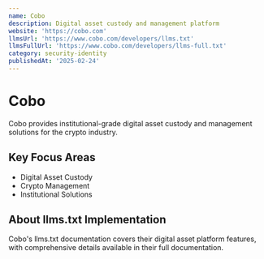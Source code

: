 ```yaml
---
name: Cobo
description: Digital asset custody and management platform
website: 'https://cobo.com'
llmsUrl: 'https://www.cobo.com/developers/llms.txt'
llmsFullUrl: 'https://www.cobo.com/developers/llms-full.txt'
category: security-identity
publishedAt: '2025-02-24'
---
```


# Cobo

Cobo provides institutional-grade digital asset custody and management solutions for the crypto industry.

## Key Focus Areas

- Digital Asset Custody
- Crypto Management
- Institutional Solutions

## About llms.txt Implementation

Cobo's llms.txt documentation covers their digital asset platform features, with comprehensive details available in their full documentation.

